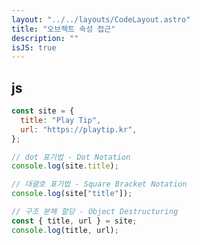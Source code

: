 ```yaml
---
layout: "../../layouts/CodeLayout.astro"
title: "오브젝트 속성 접근"
description: ""
isJS: true
---
```


## js

```js
const site = {
  title: "Play Tip",
  url: "https://playtip.kr",
};

// dot 표기법 - Dot Notation
console.log(site.title);

// 대괄호 표기법 - Square Bracket Notation
console.log(site["title"]);

// 구조 분해 할당 - Object Destructuring
const { title, url } = site;
console.log(title, url);
```
